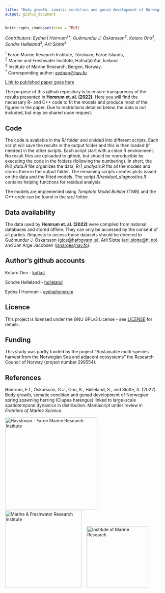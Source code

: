 ```yaml
---
title: "Body growth, somatic condition and gonad development of Norwegian spring spawning herring (Clupea harengus) linked to large-scale spatiotemporal dynamics in distribution"
output: github_document
---
```


```r
knitr::opts_chunk$set(echo = TRUE)
```

*Contributors:  Eydna Í Homrum<sup>1\*</sup>, Guðmundur J. Óskarsson<sup>2</sup>, Kotaro Ono<sup>3</sup>, Sondre Hølleland<sup>3</sup>, Aril Slotte<sup>3</sup>*

  <sup>1</sup> Faroe Marine Research Institute, Tórshavn, Faroe Islands, <br>
  <sup>2</sup> Marine and Freshwater Institute, Hafnafjörður, Iceland <br>
  <sup>3</sup> Institute of Marine Research, Bergen, Norway.<br>
  <sup>\*</sup> Corresponding author: [eydnap@hav.fo](mailto:eydnap@hav.fo)<br>
  
[Link to published paper goes here](https://www.frontiersin.org/journals/marine-science)
  
The purpose of this github repository is to ensure transparency of the results presented in **Homrum et. al. (2022)**. Here you will find the necessary R- and C++ code to fit the models and produce most of the figures in the paper. Due to restrictions detailed below, the data is not included, but may be shared upon request. 

## Code
The code is available in the *R/* folder and divided into different scripts. Each script will save the results in the output folder and this is then loaded (if needed) in the other scripts. Each script start with a clean R environment. No result files are uploaded to github, but should be reproducible by executing the code in the folders (following the numbering). In short, the *R/0_data.R* file organizes the data, *R/1_analysis.R* fits all the models and stores them in the output folder. The remaining scripts creates plots based on the data and the fitted models. The script *R/residual_diagnostics.R* contains helping functions for residual analysis. 

The models are implemented using *Template Model Builder* (TMB) and the C++ code can be found in the *src/* folder. 


## Data availability
The data used by **Homrum et. al. (2022)** were compiled from national databases and stored offline. They can only be accessed by the consent of all parties. Requests to access these datasets should be directed to Guðmundur J. Óskarsson ([gjos@hafogvatn.is](mailto:gjos@hafogvatn.is)), Aril Slotte ([aril.slotte@hi.no](mailto:aril.slotte@hi.no)) and Jan Arge Jacobsen ([janarge@hav.fo](mailto:janarge@hav.fo)).


## Author's github accounts

Kotaro Ono - [kotkot](https://github.com/kotkot)

Sondre Hølleland - [holleland](https://github.com/holleland)

Eydna Í Homrum - [eydnaihomrum](https://github.com/eydnaihomrum)

## Licence 
This project is licensed under the GNU GPLv3 License - see [LICENSE](LICENSE) for details.

## Funding
This study was partly funded by the project “Sustainable multi-species harvest from the Norwegian Sea and adjacent ecosystems” the Research Council of Norway (project number 299554).

## References
Homrum, E.Í., Óskarsson, G.J., Ono, K., Hølleland, S., and Slotte, A. (2022). Body growth, somatic condition and gonad development of Norwegian spring spawning herring (Clupea harengus) linked to large-scale spatiotemporal dynamics in distribution. Manuscript under review in *Frontiers of Marine Science*. 

[<img src="http://econorse.imr.no/resources/images/prosjekter/conevolher/havstovan_logo-2-.jpg"
alt="Havstovan - Faroe Marine Research Institute" width="300"/>](https://www.hav.fo/)
&nbsp;&nbsp;
[<img src="https://www.hafogvatn.is/static/files/myndir/Logo/logo_ens.png"
alt="Marine & Freshwater Research Institute" width="250"/>](https://www.hafogvatn.is)
&nbsp;&nbsp;
[<img src="https://www.hi.no/en/hi/resources/layout/HI-logo-farger-engelsk.svg/original"
alt="Institute of Marine Research" width="200"/>](https://www.hi.no/en)

